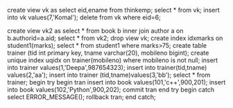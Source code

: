 create view vk
as select eid,ename from thinkemp;
select * from vk;
insert into vk values(7,'Komal');
delete from vk where eid=6;

create view vk2
as select * from book b inner join author a on b.authorid=a.aid;
select * from vk2;
drop view vk;
create index idxmarks on student1(marks);
select * from student1 where marks>75;
create table trainer
(tid int primary key,
tname varchar(20),
mobileno bigint);
create unique index uqidx on trainer(mobileno)
where mobileno is not null;
insert into trainer values(1,'Deepa',987654323);
insert into trainer(tid,tname) values(2,'aa');
insert into trainer (tid,tname)values(3,'bb');
select * from trainer;
begin try
begin tran
insert into book values(101,'c++',900,201);
insert into book values(102,'Python',900,202);
commit tran
end try
begin catch
select ERROR_MESSAGE();
rollback tran;
end catch;